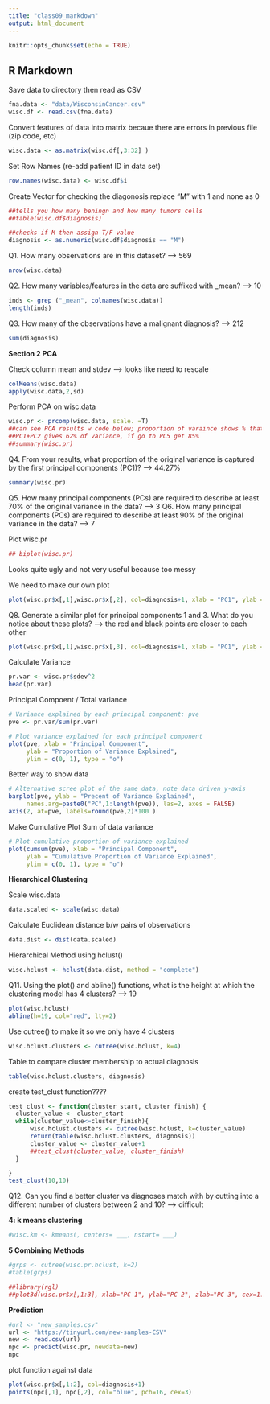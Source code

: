 ```yaml
---
title: "class09_markdown"
output: html_document
---
```


```r
knitr::opts_chunk$set(echo = TRUE)
```

## R Markdown

Save data to directory then read as CSV
```r
fna.data <- "data/WisconsinCancer.csv"
wisc.df <- read.csv(fna.data)
```

Convert features of data into matrix becaue there are errors in previous file (zip code, etc)
```r
wisc.data <- as.matrix(wisc.df[,3:32] )
```

Set Row Names (re-add patient ID in data set)
```r
row.names(wisc.data) <- wisc.df$i
```

Create Vector for checking the diagonosis replace "M" with 1 and none as 0
```r
##tells you how many beningn and how many tumors cells
##table(wisc.df$diagnosis)

##checks if M then assign T/F value
diagnosis <- as.numeric(wisc.df$diagnosis == "M")
```

Q1. How many observations are in this dataset? --> 569
```r
nrow(wisc.data)
```
Q2. How many variables/features in the data are suffixed with _mean? --> 10
```r
inds <- grep ("_mean", colnames(wisc.data))
length(inds)
```
Q3. How many of the observations have a malignant diagnosis? --> 212
```r
sum(diagnosis)
```

**Section 2 PCA**

Check column mean and stdev --> looks like need to rescale
```r
colMeans(wisc.data)
apply(wisc.data,2,sd)
```

Perform PCA on wisc.data
```r
wisc.pr <- prcomp(wisc.data, scale. =T)
##can see PCA results w code below; proportion of varaince shows % that each PC has
##PC1+PC2 gives 62% of variance, if go to PC5 get 85%
##summary(wisc.pr)
```

Q4. From your results, what proportion of the original variance is captured by the first principal components (PC1)? --> 44.27%
```r
summary(wisc.pr)
```
Q5. How many principal components (PCs) are required to describe at least 70% of the original variance in the data? --> 3
Q6. How many principal components (PCs) are required to describe at least 90% of the original variance in the data? --> 7

Plot wisc.pr
```r
## biplot(wisc.pr)
```
Looks quite ugly and not very useful because too messy

We need to make our own plot
```r
plot(wisc.pr$x[,1],wisc.pr$x[,2], col=diagnosis+1, xlab = "PC1", ylab = "PC2")
```

Q8. Generate a similar plot for principal components 1 and 3. What do you notice about these plots? --> the red and black points are closer to each other
```r
plot(wisc.pr$x[,1],wisc.pr$x[,3], col=diagnosis+1, xlab = "PC1", ylab = "PC3")
```

Calculate Variance
```r
pr.var <- wisc.pr$sdev^2
head(pr.var)
```

Principal Compoent / Total variance 
```r
# Variance explained by each principal component: pve
pve <- pr.var/sum(pr.var)

# Plot variance explained for each principal component
plot(pve, xlab = "Principal Component", 
     ylab = "Proportion of Variance Explained", 
     ylim = c(0, 1), type = "o")
```

Better way to show data
```r
# Alternative scree plot of the same data, note data driven y-axis
barplot(pve, ylab = "Precent of Variance Explained",
     names.arg=paste0("PC",1:length(pve)), las=2, axes = FALSE)
axis(2, at=pve, labels=round(pve,2)*100 )
```

Make Cumulative Plot Sum of data variance
```r
# Plot cumulative proportion of variance explained
plot(cumsum(pve), xlab = "Principal Component", 
     ylab = "Cumulative Proportion of Variance Explained", 
     ylim = c(0, 1), type = "o")
```

**Hierarchical Clustering**

Scale wisc.data
```r
data.scaled <- scale(wisc.data)
```

Calculate Euclidean distance b/w pairs of observations
```r
data.dist <- dist(data.scaled)
```

Hierarchical Method using hclust()
```r
wisc.hclust <- hclust(data.dist, method = "complete")
```

Q11. Using the plot() and abline() functions, what is the height at which the clustering model has 4 clusters? --> 19
```r
plot(wisc.hclust)
abline(h=19, col="red", lty=2)
```

Use cutree() to make it so we only have 4 clusters
```r
wisc.hclust.clusters <- cutree(wisc.hclust, k=4)
```

Table to compare cluster membership to actual diagnosis
```r
table(wisc.hclust.clusters, diagnosis)
```
create test_clust function????
```r
test_clust <- function(cluster_start, cluster_finish) {
  cluster_value <- cluster_start
  while(cluster_value<=cluster_finish){
      wisc.hclust.clusters <- cutree(wisc.hclust, k=cluster_value)
      return(table(wisc.hclust.clusters, diagnosis))
      cluster_value <- cluster_value+1
      ##test_clust(cluster_value, cluster_finish)
  }

}
test_clust(10,10)
```

Q12. Can you find a better cluster vs diagnoses match with by cutting into a different number of clusters between 2 and 10? --> difficult

**4: k means clustering**

```r
#wisc.km <- kmeans(, centers= ___, nstart= ___)
```

**5 Combining Methods**
```r
#grps <- cutree(wisc.pr.hclust, k=2)
#table(grps)
```

```r
##library(rgl)
##plot3d(wisc.pr$x[,1:3], xlab="PC 1", ylab="PC 2", zlab="PC 3", cex=1.5, size=1, type="s", col=diagnosis+1)
```

**Prediction**
```r
#url <- "new_samples.csv"
url <- "https://tinyurl.com/new-samples-CSV"
new <- read.csv(url)
npc <- predict(wisc.pr, newdata=new)
npc
```

plot function against data
```r
plot(wisc.pr$x[,1:2], col=diagnosis+1)
points(npc[,1], npc[,2], col="blue", pch=16, cex=3)
```





